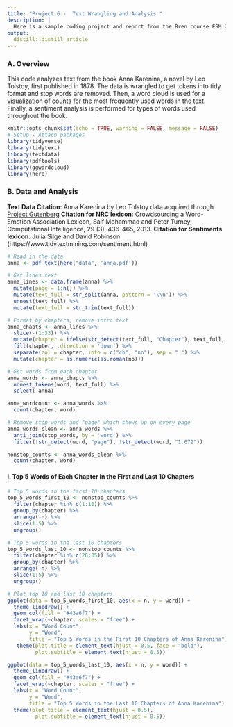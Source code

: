 ```yaml
---
title: "Project 6 -  Text Wrangling and Analysis "
description: |
  Here is a sample coding project and report from the Bren course ESM 244.
output: 
  distill::distill_article
---
```


### A. Overview 
This code analyzes text from the book Anna Karenina, a novel by Leo Tolstoy, first published in 1878. 
The data is wrangled to get tokens into tidy format and stop words are removed. Then, a word cloud is used for a visualization of counts for the most frequently used words in the text. Finally, a sentiment analysis is performed for types of words used throughout the book. 

```r
knitr::opts_chunk$set(echo = TRUE, warning = FALSE, message = FALSE)
# Setup - Attach packages
library(tidyverse)
library(tidytext)
library(textdata)
library(pdftools)
library(ggwordcloud)
library(here)
```

### B. Data and Analysis

**Text Data Citation**: Anna Karenina by Leo Tolstoy data acquired through [Project Gutenberg](https://www.gutenberg.org/ebooks/1399) **Citation for NRC lexicon**: Crowdsourcing a Word-Emotion Association Lexicon, Saif Mohammad and Peter Turney, Computational Intelligence, 29 (3), 436-465, 2013. **Citation for Sentiments lexicon**: Julia Silge and David Robinson (https://www.tidytextmining.com/sentiment.html)

```r
# Read in the data
anna <- pdf_text(here("data", 'anna.pdf'))
```

```r
# Get lines text
anna_lines <- data.frame(anna) %>% 
  mutate(page = 1:n()) %>%
  mutate(text_full = str_split(anna, pattern = '\\n')) %>% 
  unnest(text_full) %>% 
  mutate(text_full = str_trim(text_full)) 
```

```r
# Format by chapters, remove intro text
anna_chapts <- anna_lines %>% 
  slice(-(1:33)) %>% 
  mutate(chapter = ifelse(str_detect(text_full, "Chapter"), text_full, NA)) %>% 
  fill(chapter, .direction = 'down') %>% 
  separate(col = chapter, into = c("ch", "no"), sep = " ") %>% 
  mutate(chapter = as.numeric(as.roman(no)))

```

```r
# Get words from each chapter
anna_words <- anna_chapts %>% 
  unnest_tokens(word, text_full) %>% 
  select(-anna)

anna_wordcount <- anna_words %>% 
  count(chapter, word)

# Remove stop words and "page" which shows up on every page
anna_words_clean <- anna_words %>% 
  anti_join(stop_words, by = 'word') %>% 
  filter(!str_detect(word, "page"), !str_detect(word, "1.672"))

nonstop_counts <- anna_words_clean %>% 
  count(chapter, word)
```

#### I. Top 5 Words of Each Chapter in the First and Last 10 Chapters 

```r
# Top 5 words in the first 10 chapters 
top_5_words_first_10 <- nonstop_counts %>% 
  filter(chapter %in% c(1:10)) %>% 
  group_by(chapter) %>% 
  arrange(-n) %>% 
  slice(1:5) %>%
  ungroup()

# Top 5 words in the last 10 chapters
top_5_words_last_10 <- nonstop_counts %>% 
  filter(chapter %in% c(26:35)) %>% 
  group_by(chapter) %>% 
  arrange(-n) %>% 
  slice(1:5) %>%
  ungroup()

# Plot top 10 and last 10 chapters  
ggplot(data = top_5_words_first_10, aes(x = n, y = word)) +
  theme_linedraw() +
  geom_col(fill = "#43a6f7") +
  facet_wrap(~chapter, scales = "free") + 
  labs(x = "Word Count",
       y = "Word",
       title = "Top 5 Words in the First 10 Chapters of Anna Karenina") +
   theme(plot.title = element_text(hjust = 0.5, face = "bold"),
         plot.subtitle = element_text(hjust = 0.5))

ggplot(data = top_5_words_last_10, aes(x = n, y = word)) +
  theme_linedraw() +
  geom_col(fill = "#43a6f7") +
  facet_wrap(~chapter, scales = "free") +
  labs(x = "Word Count",
       y = "Word",
       title = "Top 5 Words in the Last 10 Chapters of Anna Karenina") +
  theme(plot.title = element_text(hjust = 0.5),
         plot.subtitle = element_text(hjust = 0.5))
```

